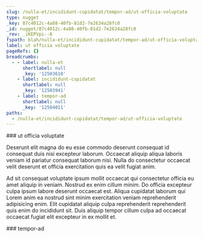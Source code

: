```yaml
---
slug: /nulla-et/incididunt-cupidatat/tempor-ad/ut-officia-voluptate
type: nugget
_key: 87c4012c-4a88-40fb-81d2-7e2634a28fc0
_id: nugget/87c4012c-4a88-40fb-81d2-7e2634a28fc0
_rev: _iKEPVpi--A
fspath: blah/nulla-et/incididunt-cupidatat/tempor-ad/ut-officia-voluptate.md
label: ut officia voluptate
pageRefs: {}
breadcrumbs:
  - - label: nulla-et
      shortlabel: null
      _key: '12503610'
    - label: incididunt-cupidatat
      shortlabel: null
      _key: '12503941'
    - label: tempor-ad
      shortlabel: null
      _key: '12504011'
paths:
  - /nulla-et/incididunt-cupidatat/tempor-ad/ut-officia-voluptate
---
```


<NuggetArea>
<Nugget slug="/nulla-et/incididunt-cupidatat/tempor-ad/ut-officia-voluptate" type="nugget" _key="87c4012c-4a88-40fb-81d2-7e2634a28fc0" _id="nugget/87c4012c-4a88-40fb-81d2-7e2634a28fc0" _rev="_iKEPVpi--A" fspath="blah/nulla-et/incididunt-cupidatat/tempor-ad/ut-officia-voluptate.md" label="ut officia voluptate" paths="/nulla-et/incididunt-cupidatat/tempor-ad/ut-officia-voluptate">
<NuggetBody>
### ut officia voluptate

Deserunt elit magna do eu esse commodo deserunt consequat id consequat duis nisi excepteur laborum. Occaecat aliquip aliqua laboris veniam id pariatur consequat laborum nisi. Nulla do consectetur occaecat velit deserunt et officia exercitation quis ea velit fugiat anim.

Ad sit consequat voluptate ipsum mollit occaecat qui consectetur officia eu amet aliquip in veniam. Nostrud ex enim cillum minim. Do officia excepteur culpa ipsum labore deserunt occaecat est. Aliqua cupidatat laborum qui Lorem anim ea nostrud sint minim exercitation veniam reprehenderit adipisicing enim. Elit cupidatat aliquip culpa reprehenderit reprehenderit quis enim do incididunt sit. Duis aliquip tempor cillum culpa ad occaecat occaecat fugiat elit excepteur in ex mollit et.

</NuggetBody>
<Breadcrumbs>
<Crumbs>
<Crumb _key="12503610" label="nulla-et" /><Crumb _key="12503941" label="incididunt-cupidatat" /><Crumb _key="12504011" label="tempor-ad" />
</Crumbs>
</Breadcrumbs>
</Nugget>

<NuggetsInbound>
</NuggetsInbound>
<NuggetsOutbound>
</NuggetsOutbound>
</NuggetArea>
<PassagesInbound>
<Passage direction="inbound" type="passage" _key="12504011" _id="passage/12504011" _rev="_iKEPVpe--A" label="tempor-ad" passage="tempor-ad" fspath="blah/nulla-et/incididunt-cupidatat/tempor-ad" paths="/nulla-et/incididunt-cupidatat/tempor-ad" slug="/nulla-et/incididunt-cupidatat/tempor-ad">
<NuggetBody>
### tempor-ad

</NuggetBody>
<Breadcrumbs>
<Crumbs>
<Crumb _key="12503610" label="nulla-et" /><Crumb _key="12503941" label="incididunt-cupidatat" />
</Crumbs>
</Breadcrumbs>
</Passage>

</PassagesInbound>
<PassagesOutbound>
</PassagesOutbound>
